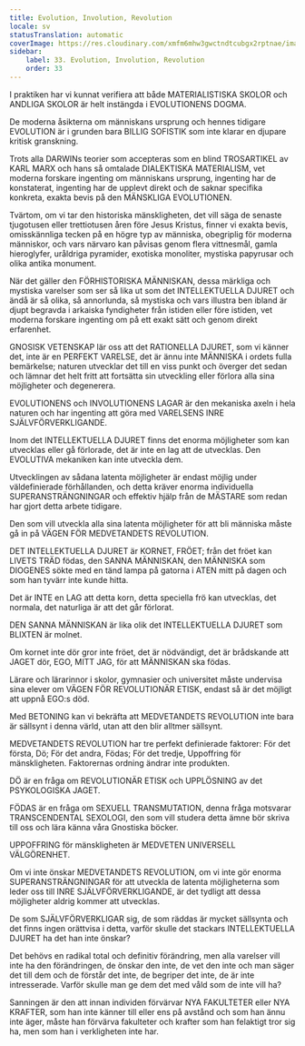 ```yaml
---
title: Evolution, Involution, Revolution
locale: sv
statusTranslation: automatic
coverImage: https://res.cloudinary.com/xmfm6mhw3gwctndtcubgx2rptnae/image/upload/v1740337243/small_cover_educacion_fundamental_a051170f1c.webp
sidebar:
    label: 33. Evolution, Involution, Revolution
    order: 33
---
```

I praktiken har vi kunnat verifiera att både MATERIALISTISKA SKOLOR och ANDLIGA SKOLOR är helt instängda i EVOLUTIONENS DOGMA.

De moderna åsikterna om människans ursprung och hennes tidigare EVOLUTION är i grunden bara BILLIG SOFISTIK som inte klarar en djupare kritisk granskning.

Trots alla DARWINs teorier som accepteras som en blind TROSARTIKEL av KARL MARX och hans så omtalade DIALEKTISKA MATERIALISM, vet moderna forskare ingenting om människans ursprung, ingenting har de konstaterat, ingenting har de upplevt direkt och de saknar specifika konkreta, exakta bevis på den MÄNSKLIGA EVOLUTIONEN.

Tvärtom, om vi tar den historiska mänskligheten, det vill säga de senaste tjugotusen eller trettiotusen åren före Jesus Kristus, finner vi exakta bevis, omisskännliga tecken på en högre typ av människa, obegriplig för moderna människor, och vars närvaro kan påvisas genom flera vittnesmål, gamla hieroglyfer, uråldriga pyramider, exotiska monoliter, mystiska papyrusar och olika antika monument.

När det gäller den FÖRHISTORISKA MÄNNISKAN, dessa märkliga och mystiska varelser som ser så lika ut som det INTELLEKTUELLA DJURET och ändå är så olika, så annorlunda, så mystiska och vars illustra ben ibland är djupt begravda i arkaiska fyndigheter från istiden eller före istiden, vet moderna forskare ingenting om på ett exakt sätt och genom direkt erfarenhet.

GNOSISK VETENSKAP lär oss att det RATIONELLA DJURET, som vi känner det, inte är en PERFEKT VARELSE, det är ännu inte MÄNNISKA i ordets fulla bemärkelse; naturen utvecklar det till en viss punkt och överger det sedan och lämnar det helt fritt att fortsätta sin utveckling eller förlora alla sina möjligheter och degenerera.

EVOLUTIONENS och INVOLUTIONENS LAGAR är den mekaniska axeln i hela naturen och har ingenting att göra med VARELSENS INRE SJÄLVFÖRVERKLIGANDE.

Inom det INTELLEKTUELLA DJURET finns det enorma möjligheter som kan utvecklas eller gå förlorade, det är inte en lag att de utvecklas. Den EVOLUTIVA mekaniken kan inte utveckla dem.

Utvecklingen av sådana latenta möjligheter är endast möjlig under väldefinierade förhållanden, och detta kräver enorma individuella SUPERANSTRÄNGNINGAR och effektiv hjälp från de MÄSTARE som redan har gjort detta arbete tidigare.

Den som vill utveckla alla sina latenta möjligheter för att bli människa måste gå in på VÄGEN FÖR MEDVETANDETS REVOLUTION.

DET INTELLEKTUELLA DJURET är KORNET, FRÖET; från det fröet kan LIVETS TRÄD födas, den SANNA MÄNNISKAN, den MÄNNISKA som DIOGENES sökte med en tänd lampa på gatorna i ATEN mitt på dagen och som han tyvärr inte kunde hitta.

Det är INTE en LAG att detta korn, detta speciella frö kan utvecklas, det normala, det naturliga är att det går förlorat.

DEN SANNA MÄNNISKAN är lika olik det INTELLEKTUELLA DJURET som BLIXTEN är molnet.

Om kornet inte dör gror inte fröet, det är nödvändigt, det är brådskande att JAGET dör, EGO, MITT JAG, för att MÄNNISKAN ska födas.

Lärare och lärarinnor i skolor, gymnasier och universitet måste undervisa sina elever om VÄGEN FÖR REVOLUTIONÄR ETISK, endast så är det möjligt att uppnå EGO:s död.

Med BETONING kan vi bekräfta att MEDVETANDETS REVOLUTION inte bara är sällsynt i denna värld, utan att den blir alltmer sällsynt.

MEDVETANDETS REVOLUTION har tre perfekt definierade faktorer: För det första, Dö; För det andra, Födas; För det tredje, Uppoffring för mänskligheten. Faktorernas ordning ändrar inte produkten.

DÖ är en fråga om REVOLUTIONÄR ETISK och UPPLÖSNING av det PSYKOLOGISKA JAGET.

FÖDAS är en fråga om SEXUELL TRANSMUTATION, denna fråga motsvarar TRANSCENDENTAL SEXOLOGI, den som vill studera detta ämne bör skriva till oss och lära känna våra Gnostiska böcker.

UPPOFFRING för mänskligheten är MEDVETEN UNIVERSELL VÄLGÖRENHET.

Om vi inte önskar MEDVETANDETS REVOLUTION, om vi inte gör enorma SUPERANSTRÄNGNINGAR för att utveckla de latenta möjligheterna som leder oss till INRE SJÄLVFÖRVERKLIGANDE, är det tydligt att dessa möjligheter aldrig kommer att utvecklas.

De som SJÄLVFÖRVERKLIGAR sig, de som räddas är mycket sällsynta och det finns ingen orättvisa i detta, varför skulle det stackars INTELLEKTUELLA DJURET ha det han inte önskar?

Det behövs en radikal total och definitiv förändring, men alla varelser vill inte ha den förändringen, de önskar den inte, de vet den inte och man säger det till dem och de förstår det inte, de begriper det inte, de är inte intresserade. Varför skulle man ge dem det med våld som de inte vill ha?

Sanningen är den att innan individen förvärvar NYA FAKULTETER eller NYA KRAFTER, som han inte känner till eller ens på avstånd och som han ännu inte äger, måste han förvärva fakulteter och krafter som han felaktigt tror sig ha, men som han i verkligheten inte har.

